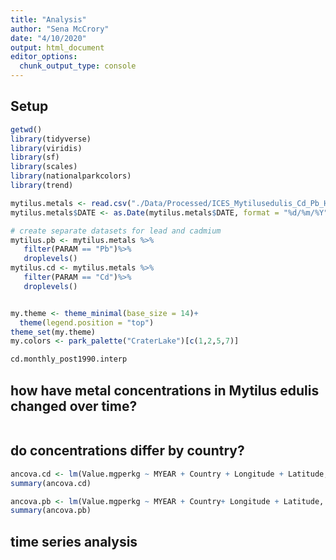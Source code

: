```yaml
---
title: "Analysis"
author: "Sena McCrory"
date: "4/10/2020"
output: html_document
editor_options: 
  chunk_output_type: console
---
```



## Setup
```r
getwd()
library(tidyverse)
library(viridis)
library(sf)
library(scales)
library(nationalparkcolors)
library(trend)

mytilus.metals <- read.csv("./Data/Processed/ICES_Mytilusedulis_Cd_Pb_Hg_Cu.csv")
mytilus.metals$DATE <- as.Date(mytilus.metals$DATE, format = "%d/%m/%Y")

# create separate datasets for lead and cadmium
mytilus.pb <- mytilus.metals %>%
   filter(PARAM == "Pb")%>%
   droplevels()
mytilus.cd <- mytilus.metals %>%
   filter(PARAM == "Cd")%>%
   droplevels()


my.theme <- theme_minimal(base_size = 14)+
  theme(legend.position = "top")
theme_set(my.theme)
my.colors <- park_palette("CraterLake")[c(1,2,5,7)]

cd.monthly_post1990.interp
```

## how have metal concentrations in Mytilus edulis changed over time?
```r

```


## do concentrations differ by country?
```r

ancova.cd <- lm(Value.mgperkg ~ MYEAR + Country + Longitude + Latitude, data = mytilus.cd)
summary(ancova.cd)

ancova.pb <- lm(Value.mgperkg ~ MYEAR + Country+ Longitude + Latitude, data = mytilus.pb)
summary(ancova.pb)
```

## time series analysis
```r


```

